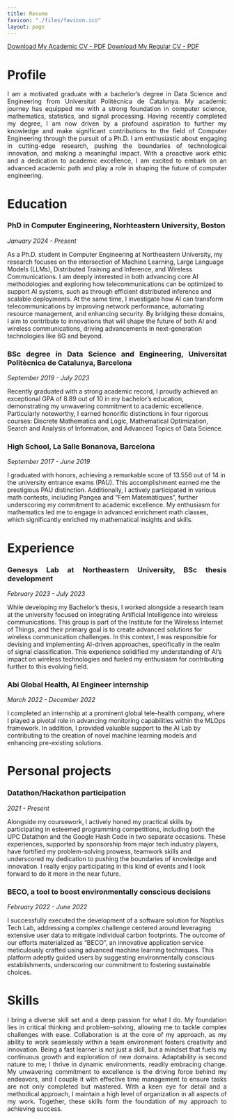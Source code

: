 ```yaml
---
title: Resume
favicon: "./files/favicon.ico"
layout: page
---
```



[Download My Academic CV - PDF](./files/MiquelSirera_AcademicCV_Dec2024.pdf "Miquel Sirera's Academic CV"){.btn .btn-primary}
[Download My Regular CV - PDF](./files/MiquelSireraPerelloPhDNEU_Dec2024.pdf "Miquel Sirera's CV"){.btn .btn-primary}

::: panel-tabset
# Profile

::: {style="text-align:justify"}
I am a motivated graduate with a bachelor's degree in Data Science and Engineering from Universitat Politècnica de Catalunya. My academic journey has equipped me with a strong foundation in computer science, mathematics, statistics, and signal processing. Having recently completed my degree, I am now driven by a profound aspiration to further my knowledge and make significant contributions to the field of Computer Engineering through the pursuit of a Ph.D. I am enthusiastic about engaging in cutting-edge research, pushing the boundaries of technological innovation, and making a meaningful impact. With a proactive work ethic and a dedication to academic excellence, I am excited to embark on an advanced academic path and play a role in shaping the future of computer engineering.
:::

# Education {style="text-align:justify"}

### PhD in Computer Engineering, Norhteastern University, Boston {style="text-align:justify"}

*January 2024 - Present*

As a Ph.D. student in Computer Engineering at Northeastern University, my research focuses on the intersection of Machine Learning, Large Language Models (LLMs), Distributed Training and Inference, and Wireless Communications. I am deeply interested in both advancing core AI methodologies and exploring how telecommunications can be optimized to support AI systems, such as through efficient distributed inference and scalable deployments. At the same time, I investigate how AI can transform telecommunications by improving network performance, automating resource management, and enhancing security. By bridging these domains, I aim to contribute to innovations that will shape the future of both AI and wireless communications, driving advancements in next-generation technologies like 6G and beyond.

### BSc degree in Data Science and Engineering, Universitat Politècnica de Catalunya, Barcelona {style="text-align:justify"}

*September 2019 - July 2023*

Recently graduated with a strong academic record, I proudly achieved an exceptional GPA of 8.89 out of 10 in my bachelor's education, demonstrating my unwavering commitment to academic excellence. Particularly noteworthy, I earned honorific distinctions in four rigorous courses: Discrete Mathematics and Logic, Mathematical Optimization, Search and Analysis of Information, and Advanced Topics of Data Science.

### High School, La Salle Bonanova, Barcelona {style="text-align:justify"}

*September 2017 - June 2019*

I graduated with honors, achieving a remarkable score of 13.556 out of 14 in the university entrance exams (PAU). This accomplishment earned me the prestigious PAU distinction. Additionally, I actively participated in various math contests, including Pangea and "Fem Matemàtiques", further underscoring my commitment to academic excellence. My enthusiasm for mathematics led me to engage in advanced enrichment math classes, which significantly enriched my mathematical insights and skills.

# Experience {style="text-align:justify"}

### Genesys Lab at Northeastern University, BSc thesis development {style="text-align:justify"}

*February 2023 - July 2023*

While developing my Bachelor's thesis, I worked alongside a research team at the university focused on integrating Artificial Intelligence into wireless communications. This group is part of the Institute for the Wireless Internet of Things, and their primary goal is to create advanced solutions for wireless communication challenges. In this context, I was responsible for devising and implementing AI-driven approaches, specifically in the realm of signal classification. This experience solidified my understanding of AI's impact on wireless technologies and fueled my enthusiasm for contributing further to this evolving field.

### Abi Global Health, AI Engineer internship {style="text-align:justify"}

*March 2022 - December 2022*

I completed an internship at a prominent global tele-health company, where I played a pivotal role in advancing monitoring capabilities within the MLOps framework. In addition, I provided valuable support to the AI Lab by contributing to the creation of novel machine learning models and enhancing pre-existing solutions.

# Personal projects {style="text-align:justify"}

### Datathon/Hackathon participation {style="text-align:justify"}

*2021 - Present*

Alongside my coursework, I actively honed my practical skills by participating in esteemed programming competitions, including both the UPC Datathon and the Google Hash Code in two separate occasions. These experiences, supported by sponsorship from major tech industry players, have fortified my problem-solving prowess, teamwork skills and underscored my dedication to pushing the boundaries of knowledge and innovation. I really enjoy participating in this kind of events and I look forward to do it more in the near future.

### BECO, a tool to boost environmentally conscious decisions {style="text-align:justify"}

*February 2022 - June 2022*

I successfully executed the development of a software solution for Naptilus Tech Lab, addressing a complex challenge centered around leveraging extensive user data to mitigate individual carbon footprints. The outcome of our efforts materialized as "BECO", an innovative application service meticulously crafted using advanced machine learning techniques. This platform adeptly guided users by suggesting environmentally conscious establishments, underscoring our commitment to fostering sustainable choices.

# Skills {style="text-align:justify"}
::: {style="text-align:justify"}
I bring a diverse skill set and a deep passion for what I do. My foundation lies in critical thinking and problem-solving, allowing me to tackle complex challenges with ease. Collaboration is at the core of my approach, as my ability to work seamlessly within a team environment fosters creativity and innovation. Being a fast learner is not just a skill, but a mindset that fuels my continuous growth and exploration of new domains. Adaptability is second nature to me; I thrive in dynamic environments, readily embracing change. My unwavering commitment to excellence is the driving force behind my endeavors, and I couple it with effective time management to ensure tasks are not only completed but mastered. With a keen eye for detail and a methodical approach, I maintain a high level of organization in all aspects of my work. Together, these skills form the foundation of my approach to achieving success.
:::
:::
